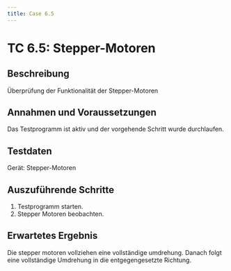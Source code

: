 ```yaml
---
title: Case 6.5
---
```




# TC 6.5: Stepper-Motoren

## Beschreibung
Überprüfung der Funktionalität der Stepper-Motoren

## Annahmen und Voraussetzungen
Das Testprogramm ist aktiv und der vorgehende Schritt wurde durchlaufen.

## Testdaten
Gerät: Stepper-Motoren

## Auszuführende Schritte
1. Testprogramm starten.
2. Stepper Motoren beobachten.

## Erwartetes Ergebnis
Die stepper motoren vollziehen eine vollständige umdrehung.
Danach folgt eine vollständige Umdrehung in die entgegengesetzte Richtung.